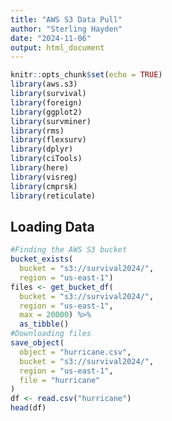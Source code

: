 ```yaml
---
title: "AWS S3 Data Pull"
author: "Sterling Hayden"
date: "2024-11-06"
output: html_document
---
```


```r
knitr::opts_chunk$set(echo = TRUE)
library(aws.s3)
library(survival)
library(foreign)
library(ggplot2)
library(survminer)
library(rms)
library(flexsurv)
library(dplyr)
library(ciTools)
library(here)
library(visreg)
library(cmprsk)
library(reticulate)
```


## Loading Data
```r
#Finding the AWS S3 bucket
bucket_exists(
  bucket = "s3://survival2024/",
  region = "us-east-1")
files <- get_bucket_df(
  bucket = "s3://survival2024/",
  region = "us-east-1",
  max = 20000) %>%
  as_tibble()
#Downloading files
save_object(
  object = "hurricane.csv",
  bucket = "s3://survival2024/",
  region = "us-east-1",
  file = "hurricane"
)
df <- read.csv("hurricane")
head(df)
```
